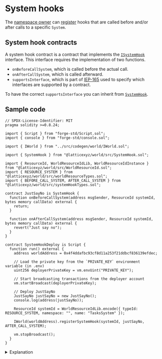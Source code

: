 
# System hooks

The [namespace owner](/world/namespaces-access-control#ownership) can [register](https://github.com/latticexyz/mud/blob/main/packages/world/src/modules/init/implementations/WorldRegistrationSystem.sol#L68-L99) hooks that are called before and/or after calls to a specific `System`.

## System hook contracts

A system hook contract is a contract that implements the [`ISystemHook`](https://github.com/latticexyz/mud/blob/main/packages/world/src/ISystemHook.sol) interface.
This interface requires the implementation of two functions.

- `onBeforeCallSystem`, which is called before the actual call.
- `onAfterCallSystem`, which is called afterward.
- `supportsInterface`, which is part of [IEP-165](https://eips.ethereum.org/EIPS/eip-165) used to specify which interfaces are supported by a contract.

To have the correct `supportsInterface` you can inherit from [`SystemHook`](https://github.com/latticexyz/mud/blob/main/packages/world/src/SystemHook.sol).

## Sample code

<CollapseCode>

```solidity copy showLineNumbers {9-13, 15-24, 36-47}
// SPDX-License-Identifier: MIT
pragma solidity >=0.8.24;

import { Script } from "forge-std/Script.sol";
import { console } from "forge-std/console.sol";

import { IWorld } from "../src/codegen/world/IWorld.sol";

import { SystemHook } from "@latticexyz/world/src/SystemHook.sol";

import { ResourceId, WorldResourceIdLib, WorldResourceIdInstance } from "@latticexyz/world/src/WorldResourceId.sol";
import { RESOURCE_SYSTEM } from "@latticexyz/world/src/worldResourceTypes.sol";
import { BEFORE_CALL_SYSTEM, AFTER_CALL_SYSTEM } from "@latticexyz/world/src/systemHookTypes.sol";

contract JustSayNo is SystemHook {
  function onBeforeCallSystem(address msgSender, ResourceId systemId, bytes memory callData) external {
    return;
  }

  function onAfterCallSystem(address msgSender, ResourceId systemId, bytes memory callData) external {
    revert("Just say no");
  }
}

contract SystemHookDeploy is Script {
  function run() external {
    address worldAddress = 0x4f4ddafbc93cf8d11a253f21ddbcf836139efdec;

    // Load the private key from the `PRIVATE_KEY` environment variable (in .env)
    uint256 deployerPrivateKey = vm.envUint("PRIVATE_KEY");

    // Start broadcasting transactions from the deployer account
    vm.startBroadcast(deployerPrivateKey);

    // Deploy JustSayNo
    JustSayNo justSayNo = new JustSayNo();
    console.log(address(justSayNo));

    ResourceId systemId = WorldResourceIdLib.encode({ typeId: RESOURCE_SYSTEM, namespace: "", name: "TasksSystem" });

    IWorld(worldAddress).registerSystemHook(systemId, justSayNo, AFTER_CALL_SYSTEM);

    vm.stopBroadcast();
  }
}
```

</CollapseCode>

<details>

<summary>Explanation</summary>

```solidity
import { SystemHook } from "@latticexyz/world/src/SystemHook.sol";
```

The system hook contract inherits from `SystemHook`.

```solidity
import { ResourceId, WorldResourceIdLib, WorldResourceIdInstance } from "@latticexyz/world/src/WorldResourceId.sol";
import { RESOURCE_SYSTEM } from "@latticexyz/world/src/worldResourceTypes.sol";
```

We need to create the resource of the `System` for which we register a hook.

```solidity
import { BEFORE_CALL_SYSTEM, AFTER_CALL_SYSTEM } from "@latticexyz/world/src/systemHookTypes.sol";
```

We need these constants to specify when the hook applies.

```solidity
contract JustSayNo is SystemHook {

  function onBeforeCallSystem(address msgSender, ResourceId systemId, bytes memory callData) external {
    return ;
  }

  function onAfterCallSystem(address msgSender, ResourceId systemId, bytes memory callData) external {
```

This is the system hook contract.
It has two functions:

- `onBeforeCallSystem`, which is executed before the call
- `onAfterCallSystem`, which is executed after the call

Both functions get the sender, the system being called, and the call data it receives.

```solidity
    revert("Just say no");
  }
}
```

This hook disables the `System` by causing all calls to revert.

```solidity
contract SystemHookDeploy is Script {
  function run() external {
  .
  .
  .
```

This is the function that the script executes.

```solidity
    // Deploy JustSayNo
    JustSayNo justSayNo = new JustSayNo();
```

Deploy the system hook contract.

```solidity
    ResourceId systemId = WorldResourceIdLib.encode(
      { typeId: RESOURCE_SYSTEM,
        namespace: "",
        name: "TasksSystem"
      });
```

Create the resource ID for the `System` we are disabling.

```solidity
    IWorld(worldAddress)
        .registerSystemHook(systemId, justSayNo, AFTER_CALL_SYSTEM);
  }
}
```

Register the system hook.

</details>
